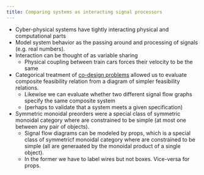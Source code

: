 ```yaml
---
title: Comparing systems as interacting signal processors
---
```



- Cyber-physical systems have tightly interacting physical and computational parts
- Model system behavior as the passing around and processing of signals (e.g. real numbers).
- Interaction can be thought of as variable sharing
    - Physical coupling between train cars forces their velocity to be the same
- Categorical treatment of [co-design problems](../4) allowed us to evaluate composite feasibility relation from a diagram of simpler feasibility relations.
    - Likewise we can evaluate whether two different signal flow graphs specify the same composite system
    - (perhaps to validate that a system meets a given specification)
- Symmetric monoidal preorders were a special class of symmetric monoidal category where \emph{morphisms} are constrained to be simple (at most one between any pair of objects).
    - Signal flow diagrams can be modeled by props, which is a special class of symmetricf monoidal category where \emph{objects} are constrained to be simple (all are generaated by the monoidal product of a single object).
    - In the former we have to label wires but not boxes. Vice-versa for props.


